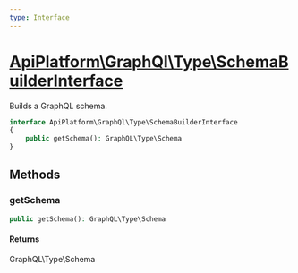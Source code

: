 ```yaml
---
type: Interface
---
```


# [ApiPlatform\GraphQl\Type\SchemaBuilderInterface](/docs/v3.1/reference/GraphQl/Type/SchemaBuilderInterface)

Builds a GraphQL schema.


```php
interface ApiPlatform\GraphQl\Type\SchemaBuilderInterface
{
    public getSchema(): GraphQL\Type\Schema
}
```
## Methods

### getSchema



```php
public getSchema(): GraphQL\Type\Schema
```

#### Returns

GraphQL\Type\Schema
